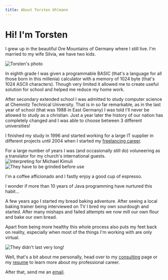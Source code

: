 ```yaml
---
title: About Torsten Uhlmann
---
```




<div
  css={{
    display: 'flex', 
    justifyContent: 'space-between', 
    marginBottom: 15,
    [bpMaxSM]: {
      flexDirection: "column-reverse",
      alignItems: "center"
    }
  }}
>
  <div>
    <h1 css={{
      marginTop: 0, 
      marginBottom: 0,
      [bpMaxSM]: {
        marginTop: 10
      }
    }}>Hi! I'm Torsten</h1>
    <p>I grew up in the beautiful Ore Mountains of Germany where I still live. I'm married to my wife Silvia, we have two kids.</p>
  </div>  
  <div>
    <img
      alt="Torsten's photo"
      css={{maxHeight: 200, display: 'block', marginBottom: 4, borderRadius: '5px'}}
      src={photo}
    />
  </div>
</div>


In eighth grade I was given a programmable BASIC (that's a language for all those born in this millenia) calculator with a
memory of 1024 byte (that's 1024 ASCII characters). Though very limited it allowed me to create useful solution for school
and helped me reduce my home work.

After secondary extended school I was admitted to study computer science at Chemnitz Technical University. That is in so far remarkable,
as in the last year of school (that was 1988 in East Germany) I was told I'll never be allowed to study as a christian. 
Just a year later the history of our nation has completely changed and I was able to choose between 3 different universities!

I finished my study in 1996 and started working for a large IT supplier in different 
projects until 2004 when I started my [freelancing career](/consulting).

<div
  style={{display: 'flex', justifyContent: 'space-between', marginBottom: 25, marginTop: 20}}
>
  <div>
    For a large number of years I was (and occasionally still do) voluneering as a translator for my church's international guests.
  </div>  
  <div css={{marginLeft: 20}}>
    <img
      alt="Interpreting for Michael Kimuli"
      style={{maxHeight: 450, display: 'block', marginBottom: 4, borderRadius: '5px'}}
      src={translating}
    />
  </div>
</div>

<div
  style={{display: 'flex', justifyContent: 'space-between', marginBottom: 25, marginTop: 20}}
>
  <div css={{marginRight: 20}}>
    <img
      alt="They have to be grinded before use"
      style={{maxHeight: 250, display: 'block', marginBottom: 4, borderRadius: '5px'}}
      src={espresso}
    />
  </div>
  <div>
    <p>I'm a coffee afficionado and I fastly enjoy a good cup of espresso.</p>
    <p>I wonder if more than 10 years of Java programming have nurtured this habit...</p>
  </div>  
</div>

<div
  style={{display: 'flex', justifyContent: 'space-between', marginBottom: 25, marginTop: 20}}
>
  <div>
    <p>
    A few years ago I started my bread baking adventure. After seeing a local baking trainer being interviewed on TV
    I bred my own sourdough and started. After many mishaps and failed attempts we now mill our own flour and bake our
    own bread.
    </p>
    <p>
    Apart from being more healthy this whole process also puts my feet back on reality, especially when most of the
    things I'm working with are only virtual.
    </p>
  </div>  
  <div css={{marginLeft: 20}}>
    <img
      alt="They didn't last very long!"
      style={{maxHeight: 750, display: 'block', marginBottom: 4, borderRadius: '5px'}}
      src={bread}
    />
  </div>
</div>


Well, that's a bit about me personally, head over to my [consulting](/consulting) page or my [resume](/resume) 
to learn more about my professional career. 

After that, send me an [email](mailto:tuhlmann@agynamix.de).

